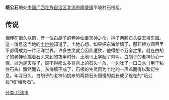 '''峨公石'''地处[[中华人民共和国|中国]][[广西壮族自治区|广西壮族自治区]][[北流市|北流市]][[隆盛镇|隆盛镇]]平坡村石根组。

== 传说 ==
相传在很久以前，有一位白胡子的老神仙奉天神之命，挑了两颗石头要去填[[东海|东海]]。这一消息这当地的[[土地神|土地神]]知道了，土地心想，如果把东海给填了，那石根方圆百里不都得成为一片汪洋世界，许多生灵就会因此遭殃，他得想个万全之策，就在白胡子的老神仙挑着石头来到的夜半时分，土地马上学起了鸡叫。白胡子的老神仙心一惊，以为是天亮了，顾不得那么多将背上的石头一放，一边吐了一口口水（用于粘住石头）飘然而去。东海填不成了，石根的生灵因为土地的一声鸡而得以繁衍生息。年深日久，白胡子的老神仙挑来的两颗石头慢慢的就长成了现在的“峨公石”和“峨母石”。

[[分类:北流市|分类:北流市]]